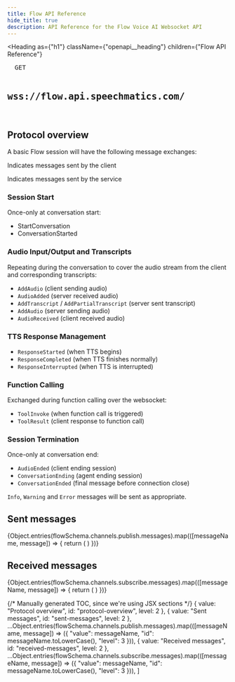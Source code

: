 ```yaml
---
title: Flow API Reference
hide_title: true
description: API Reference for the Flow Voice AI Websocket API
---
```


<Heading
  as={"h1"}
  className={"openapi__heading"}
  children={"Flow API Reference"}
>
</Heading>

<pre className="openapi__method-endpoint">
  <span className="badge badge--primary">GET</span>
  <h2 className="openapi__method-endpoint-path">wss://flow.api.speechmatics.com/</h2>
</pre>

## Protocol overview
A basic Flow session will have the following message exchanges:

<WebsocketMessageArrow direction="up" /> Indicates messages sent by the client

<WebsocketMessageArrow direction="down" /> Indicates messages sent by the service

### Session Start
Once-only at conversation start:

- <Text align="center"><WebsocketMessageArrow direction="up" /> StartConversation</Text>
- <WebsocketMessageArrow direction="down" /> ConversationStarted

### Audio Input/Output and Transcripts
Repeating during the conversation to cover the audio stream from the client and corresponding transcripts:

- <WebsocketMessageArrow direction="up" /> `AddAudio` (client sending audio)
- <WebsocketMessageArrow direction="down" /> `AudioAdded` (server received audio)
- <WebsocketMessageArrow direction="down" /> `AddTranscript` / `AddPartialTranscript` (server sent transcript)
- <WebsocketMessageArrow direction="down" /> `AddAudio` (server sending audio)
- <WebsocketMessageArrow direction="up" /> `AudioReceived` (client received audio)

### TTS Response Management

- <WebsocketMessageArrow direction="down" /> `ResponseStarted` (when TTS begins)
- <WebsocketMessageArrow direction="down" /> `ResponseCompleted` (when TTS finishes normally)
- <WebsocketMessageArrow direction="down" /> `ResponseInterrupted` (when TTS is interrupted)

### Function Calling
Exchanged during function calling over the websocket:

- <WebsocketMessageArrow direction="down" /> `ToolInvoke` (when function call is triggered)
- <WebsocketMessageArrow direction="up" /> `ToolResult` (client response to function call)

### Session Termination
Once-only at conversation end:

- <WebsocketMessageArrow direction="up" /> `AudioEnded` (client ending session)
- <WebsocketMessageArrow direction="down" /> `ConversationEnding` (agent ending session)
- <WebsocketMessageArrow direction="down" /> `ConversationEnded` (final message before connection close)

`Info`, `Warning` and `Error` messages will be sent as appropriate.

## Sent messages

<Flex direction="column" gap="4">
{Object.entries(flowSchema.channels.publish.messages).map(([messageName, message]) => {
  return (
    <AsyncAPIMessage
      key={messageName}
      messageName={messageName}
      message={message}
      channel="publish"
    />
  )
  })}
</Flex>

## Received messages

<Flex direction="column" gap="4">
  {Object.entries(flowSchema.channels.subscribe.messages).map(([messageName, message]) => {
    return (
      <AsyncAPIMessage
        key={messageName}
        messageName={messageName}
        message={message}
        channel="subscribe"
      />
    )
  })}
</Flex>

{/* Manually generated TOC, since we're using JSX sections */}
  { value: "Protocol overview", id: "protocol-overview", level: 2 },
  { value: "Sent messages", id: "sent-messages", level: 2 },
  ...Object.entries(flowSchema.channels.publish.messages).map(([messageName, message]) => ({
    "value": messageName,
    "id": messageName.toLowerCase(),
    "level": 3
  })),
  { value: "Received messages", id: "received-messages", level: 2 },
  ...Object.entries(flowSchema.channels.subscribe.messages).map(([messageName, message]) => ({
    "value": messageName,
    "id": messageName.toLowerCase(),
    "level": 3
  })),
]